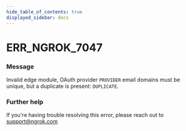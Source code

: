 ```yaml
---
hide_table_of_contents: true
displayed_sidebar: docs
---
```



# ERR_NGROK_7047

### Message
Invalid edge module, OAuth provider `PROVIDER` email domains must be unique, but a duplicate is present: `DUPLICATE`.

<ErrorDetails error='err_ngrok_7047' />


### Further help
If you're having trouble resolving this error, please reach out to [support@ngrok.com](mailto:support@ngrok.com?subject=Help%20with%20ERR_NGROK_7047)


